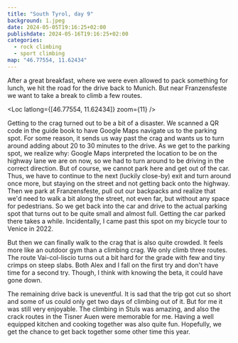 ```yaml
---
title: "South Tyrol, day 9"
background: 1.jpeg
date: 2024-05-05T19:16:25+02:00
publishdate: 2024-05-16T19:16:25+02:00
categories:
  - rock climbing
  - sport climbing
map: "46.77554, 11.62434"
---
```


After a great breakfast, where we were even allowed to pack something for lunch,
we hit the road for the drive back to Munich. But near Franzensfeste we want to
take a break to climb a few routes.

<Loc latlong={[46.77554, 11.62434]} zoom={11} />

Getting to the crag turned out to be a bit of a disaster. We scanned a QR code
in the guide book to have Google Maps navigate us to the parking spot. For some
reason, it sends us way past the crag and wants us to turn around adding about
20 to 30 minutes to the drive. As we get to the parking spot, we realize why:
Google Maps interpreted the location to be on the highway lane we are on now, so
we had to turn around to be driving in the correct direction. But of course, we
cannot park here and get out of the car. Thus, we have to continue to the next
(luckily close-by) exit and turn around once more, but staying on the street and
not getting back onto the highway. Then we park at Franzensfeste, pull out our
backpacks and realize that we'd need to walk a bit along the street, not even
far, but without any space for pedestrians. So we get back into the car and
drive to the actual parking spot that turns out to be quite small and almost
full. Getting the car parked there takes a while. Incidentally, I came past this
spot on <Link to="/posts/220508-muenchen-venedig-day-3/">my bicycle tour to
Venice in 2022</Link>.

But then we can finally walk to the crag that is also quite crowded. It feels
more like an outdoor gym than a climbing crag. We only climb three routes. The
route Vai-col-liscio turns out a bit hard for the grade <Grade system="french"
value="6b" /> with few and tiny crimps on steep slabs. Both Alex and I fall on
the first try and don't have time for a second try. Though, I think with knowing
the beta, it could have gone down.

<Gallery>
  <Rimg src="1.jpeg" alt="Hohe Feste" />
  <Rimg src="2.jpeg" alt="Climbing routes at Hohe Feste" />
</Gallery>

The remaining drive back is uneventful. It is sad that the trip got cut so short
and some of us could only get two days of climbing out of it. But for me it was
still very enjoyable. The climbing in Stuls was amazing, and also the crack
routes in the Tisner Auen were memorable for me. Having a well equipped kitchen
and cooking together was also quite fun. Hopefully, we get the chance to get
back together some other time this year.
